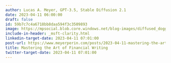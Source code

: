 ```yaml
---
author: Lucas A. Meyer, GPT-3.5, Stable Diffusion 2.1
date: 2023-04-11 06:00:00
draft: false
id: 59b7c7c4a6718bb8daa594f3c3509893
image: https://mpsocial.blob.core.windows.net/blog-images/diffused_doggo_spy.png
include-in-header: _msft-clarity.html
linkedin-target-date: 2023-04-11 07:01:00
post-url: https://www.meyerperin.com/posts/2023-04-11-mastering-the-art-of-financial-writing.html
title: Mastering the Art of Financial Writing
twitter-target-date: 2023-04-11 07:01:00
---
```


